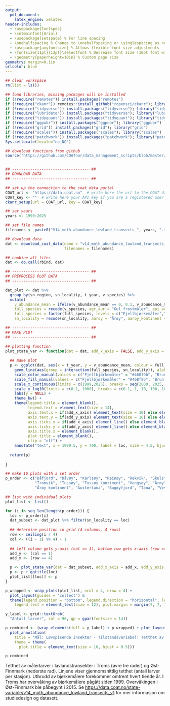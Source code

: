 ```yaml
---
output: 
  pdf_document: 
    latex_engine: xelatex
header-includes: 
  - \usepackage{fontspec}
  - \setmainfont{Arial}
  - \usepackage{setspace} % For line spacing
  - \onehalfspacing % Change to \onehalfspacing or \singlespacing as needed
  - \usepackage{anyfontsize} % Allows flexible font size adjustments
  - \fontsize{11pt}{13pt}\selectfont % Decrease font size (10pt font with 12pt line height)
  - \geometry{paperheight=10in} % Custom page size
geometry: margin=0.1in
urlcolor: blue
---
```



```r

## clear workspace
rm(list = ls())

## load libraries, missing packages will be installed
if (!require("remotes")) install.packages("remotes")
if (!require("ckanr")) remotes::install_github("ropensci/ckanr"); library("ckanr")
if (!require("tidyverse")) install.packages("tidyverse"); library("tidyverse")
if (!require("lubridate")) install.packages("tidyverse"); library("lubridate")
if (!require("tidyquant")) install.packages("tidyquant"); library("tidyquant")
if (!require("ggpubr")) install.packages("ggpubr"); library("ggpubr")
if (!require("grid")) install.packages("grid"); library("grid")
if (!require("scales")) install.packages("scales"); library("scales")
if (!require("patchwork")) install.packages("patchwork"); library("patchwork")
Sys.setlocale(locale="no_NO")

## download functions from github
source("https://github.com/COATnor/data_management_scripts/blob/master/download_data_from_coat_data_portal.R?raw=TRUE")


## ---------------------------------- ##
## DOWNLOAD DATA
## ---------------------------------- ##

## set up the connection to the coat data portal
COAT_url <- "https://data.coat.no"  # write here the url to the COAT data portal
COAT_key <- ""  # write here your API key if you are a registered user
ckanr_setup(url = COAT_url, key = COAT_key)

## set years 
years <- 1999:2025

## set file names 
filenames <- paste0("V14_moth_abundance_lowland_transects_", years, ".txt")

## download data
dat <- download_coat_data(name = "v14_moth_abundance_lowland_transects_v1",
                          filenames = filenames)

## combine all files
dat <- do.call(rbind, dat)


```

```r
## ---------------------------------- ##
## PREPROCESS PLOT DATA
## ---------------------------------- ##

dat_plot <- dat %>%
  group_by(sn_region, sn_locality, t_year, v_species) %>%
  mutate(
    v_abundance_mean = ifelse(v_abundance_mean == 0, 0.1, v_abundance_mean),
    full_species = recode(v_species, agr_aur = "Gul frostmåler", epi_aut = "Fjellbjørkemåler", ope_bru = "Brun høstmåler"),
    full_species = factor(full_species, levels = c("Fjellbjørkemåler","Brun høstmåler", "Gul frostmåler")),
    sn_locality = recode(sn_locality, aaroy = "Årøy", aaroy_kontinent = "Årøy kontinent", daafjord = "Dåfjord", daavoy = "Dåvøy", karlsoy = "Karlsøy", reinoy = "Reinøy", rekvik = "Rekvik", skulsfjord = "Skulsfjord", tromvik = "Tromvik", tussoy = "Tussøy", tussoy_kontinent = "Tussøy kontinent", vengsoy = "Vengsøy", austertana = "Austertana", bugoyfjord = "Bugøyfjord", tana = "Tana", vestre_jakobselv = "Vestre Jakobselv"))

```

```r

## ---------------------------------- ##
## MAKE PLOT
## ---------------------------------- ##

## plotting function
plot_state_var <- function(dat = dat, add_x_axis = FALSE, add_y_axis = FALSE) {
  
  ## make plot
  p <- ggplot(dat, aes(x = t_year, y = v_abundance_mean, colour = full_species)) +
    geom_line(aes(group = interaction(full_species, sn_locality)), alpha = 0.8, linewidth = 0.8) +
    scale_color_manual(values = c("Fjellbjørkemåler" = "#468f9b", "Brun høstmåler" = "#d44100", "Gul frostmåler" = "#df8600")) +
    scale_fill_manual(values = c("Fjellbjørkemåler" = "#468f9b", "Brun høstmåler" = "#d44100", "Gul frostmåler" = "#df8600")) +
    scale_x_continuous(limits = c(1999,2025), breaks = seq(2000, 2025, 5)) +
    scale_y_log10(limits = c(0.1, 1000), breaks = c(0.1, 1, 10, 100, 1000), labels = c("0", "1", "10", "100", "1000"), oob = scales::rescale_none) +
    labs(y = NULL) +
    theme_bw() +
    theme(legend.title = element_blank(),
          legend.text = element_text(size = 14),
          axis.text.x = if(add_x_axis) element_text(size = 10) else element_blank(),
          axis.text.y = if(add_y_axis) element_text(size = 10) else element_blank(),
          axis.ticks.x = if(add_x_axis) element_line() else element_blank(),
          axis.ticks.y = if(add_y_axis) element_line() else element_blank(),
          axis.title.x = element_blank(),
          plot.title = element_blank(),
          clip = "off") +
    annotate("text", x = 1999.5, y = 700, label = loc, size = 4.5, hjust = 0)
  
  return(p)
  
}

## make 16 plots with a set order
p_order <- c("Dåfjord", "Dåvøy", "Karlsøy", "Reinøy", "Rekvik", "Skulsfjord", 
             "Tromvik", "Tussøy", "Tussøy kontinent", "Vengsøy", "Årøy", 
             "Årøy kontinent", "Austertana", "Bugøyfjord", "Tana", "Vestre Jakobselv")

## list with individual plots
plot_list <- list()

for (i in seq_len(length(p_order))) {
  loc <- p_order[i]
  dat_subset <- dat_plot %>% filter(sn_locality == loc)
  
  ## determine position in grid (4 columns, 4 rows)
  row <- ceiling(i / 4)
  col <- ((i - 1) %% 4) + 1
  
  ## left column gets y-axis (col == 1), bottom row gets x-axis (row == 4)
  add_y <- (col == 1)
  add_x <- (row == 4)

  p <- plot_state_var(dat = dat_subset, add_x_axis = add_x, add_y_axis = add_y)
  p <- p + ggtitle(loc)
  plot_list[[loc]] <- p
}

p_wrapped <- wrap_plots(plot_list, ncol = 4, nrow = 4) + 
  plot_layout(guides = 'collect') & 
  theme(legend.position = "bottom", legend.direction = "horizontal", legend.title = element_blank(),
    legend.text = element_text(size = 12), plot.margin = margin(7, 7, 7, 7))

y_label <- grid::textGrob(
  "Antall larver", rot = 90, gp = gpar(fontsize = 14))

p_combined <- (wrap_elements(full = y_label) + p_wrapped) + plot_layout(widths = c(0.03, 1)) +
  plot_annotation(
    title = "Mål: Løvspisende insekter - Tilstandsvariabel: Tetthet av møll i lavlandstransekter",
    theme = theme(
      plot.title = element_text(size = 16, hjust = 0.5)))

```

```r

p_combined

```

Tetthet av målerlarver i lavlandstransekter i Troms (øvre tre rader) og Øst-Finnmark (nederste rad). Linjene viser gjennomsnittlig tetthet (antall larver per stasjon). Utbrudd av bjørkemålere forekommer omtrent hvert tiende år. I Troms har overvåking av bjørkemålere pågått siden 1999. Overvåkingen i Øst-Finnmark ble påbegynt i 2015. Se [https://data.coat.no/state-variable/v14_moth_abundance_lowland_transects_v1](https://data.coat.no/state-variable/v14_moth_abundance_lowland_transects_v1) for mer informasjon om studiedesign og datasett.